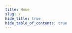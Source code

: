 ---
title: Home
slug: /
hide_title: true
hide_table_of_contents: true
---


<div style={{width:'100%', display:'flex',alignItems:'center', justifyContent:'center'}}>
<div style={{display: 'flex', alignItems:'left', flexDirection:'column', justifyContent:'center',
  maxWidth:851
}}>
<Hero />

<div className="row" style={{ marginBottom: 64 }}>
  <div className="col col--4" style={{ padding: 8 }}>
    <GettingStartedCard
      name="Getting Started"
      description="A series of quick starts to get you off localhost"
      link="/getting-started/deploying-contracts"
      image="/assets/flag.svg"
    />
  </div>
  <div className="col col--4" style={{ padding: 8 }}>
    <GettingStartedCard
      name="SDK Reference"
      description="References for our Solidity, React, Python and Go SDKs"
      link="/web3-sdk"
      image="/assets/sdk-reference.svg"
    />
  </div>
  <div className="col col--4" style={{ padding: 8 }}>
    <GettingStartedCard
      name="Support"
      description="Get in touch with our team"
      link="https://discord.gg/thirdweb"
      image="/assets/support.svg"
    />
  </div>
</div>

<ExploreProductsSection />

<LearnSection />

</div>
</div>
